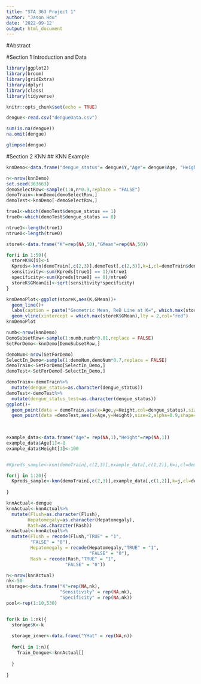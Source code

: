 ```yaml
---
title: "STA 363 Project 1"
author: "Jason Hou"
date: '2022-09-12'
output: html_document
---
```


#Abstract



#Section 1 Introduction and Data


```r
library(ggplot2)
library(broom)
library(gridExtra)
library(dplyr)
library(class)
library(tidyverse)
```

```r
knitr::opts_chunk$set(echo = TRUE)
```

```r
dengue<-read.csv("dengueData.csv")
```

```r
sum(is.na(dengue))
na.omit(dengue)
```

```r
glimpse(dengue)
```

#Section 2 KNN
## KNN Example

```r
knnDemo<-data.frame("dengue_status"= dengue$Y,"Age"= dengue$Age, "Height"= dengue$Height)
```

```r
n<-nrow(knnDemo)
set.seed(363663)
demoSelectRow<-sample(1:n,n*0.9,replace = "FALSE")
demoTrain<-knnDemo[demoSelectRow,]
demoTest<-knnDemo[-demoSelectRow,]

true1<-which(demoTest$dengue_status == 1)
true0<-which(demoTest$dengue_status == 0)

ntrue1<-length(true1)
ntrue0<-length(true0)

storeK<-data.frame("K"=rep(NA,50),"GMean"=rep(NA,50))

for(i in 1:50){
  storeK$K[i]<-i
  Kpreds<-knn(demoTrain[,c(2,3)],demoTest[,c(2,3)],k=i,cl=demoTrain$dengue_status)
  sensitivity<-sum(Kpreds[true1] == 1)/ntrue1
  specificity<-sum(Kpreds[true0] == 0)/ntrue0
  storeK$GMean[i]<-sqrt(sensitivity*specificity)
}

knnDemoPlot<-ggplot(storeK,aes(K,GMean))+
  geom_line()+
  labs(caption = paste("Geometric Mean, ReD Line at K=", which.max(storeK$GMean)),title = "Figure 1",y = " ")+
  geom_vline(xintercept = which.max(storeK$GMean),lty = 2,col="red")
knnDemoPlot

```





```r
numb<-nrow(knnDemo)
DemoSubsetRow<-sample(1:numb,numb*0.01,replace = FALSE)
SetForDemo<-knnDemo[DemoSubsetRow,]  

demoNum<-nrow(SetForDemo)
SelectIn_Demo<-sample(1:demoNum,demoNum*0.7,replace = FALSE)
demoTrain<-SetForDemo[SelectIn_Demo,]
demoTest<-SetForDemo[-SelectIn_Demo,]
```


```r
demoTrain<-demoTrain%>%
  mutate(dengue_status=as.character(dengue_status))
demoTest<-demoTest%>%
  mutate(dengue_status_test=as.character(dengue_status))
ggplot()+
  geom_point(data = demoTrain,aes(x=Age,y=Height,col=dengue_status),size=2,alpha=0.9,shape=19)+
  geom_point(data =demoTest,aes(x=Age,y=Height),size=2,alpha=0.9,shape=4)
  
  
```

```r
example_data<-data.frame("Age"= rep(NA,1),"Height"=rep(NA,1))
example_data$Age[1]<-8
example_data$Height[1]<-100


#Kpreds_sample<-knn(demoTrain[,c(2,3)],example_data[,c(1,2)],k=i,cl=demoTrain$dengue_status)

for(j in 1:20){
  Kpreds_sample<-knn(demoTrain[,c(2,3)],example_data[,c(1,2)],k=j,cl=demoTrain$dengue_status)
  
}
```



```r
knnActual<-dengue
knnActual<-knnActual%>%
  mutate(Flush=as.character(Flush),
        Hepatomegaly=as.character(Hepatomegaly),
        Rash=as.character(Rash))
knnActual<-knnActual%>%
  mutate(Flush = recode(Flush,"TRUE" = "1",
         "FALSE" = "0"),
         Hepatomegaly = recode(Hepatomegaly,"TRUE" = "1",
                               "FALSE" = "0"),
         Rash = recode(Rash,"TRUE" = "1",
                      "FALSE" = "0"))
```

```r
n<-nrow(knnActual)
nk<-50
storage<-data.frame("K"=rep(NA,nk),
                    "Sensitivity" = rep(NA,nk),
                    "Specificity" = rep(NA,nk))
pool<-rep(1:10,530)


for(k in 1:nk){
  storage$K<-k
  
  storage_inner<-data.frame("YHat" = rep(NA,n))
  
  for(i in 1:n){
    Train_Dengue<-knnActual[]
    
  }
  
}
```

         


